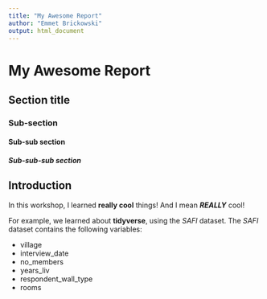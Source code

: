 ```yaml
---
title: "My Awesome Report"
author: "Emmet Brickowski"
output: html_document
---
```


# My Awesome Report
## Section title
### Sub-section
#### Sub-sub section
##### Sub-sub-sub section

## Introduction

In this workshop, I learned **really cool** things! And I mean ***REALLY*** cool!

For example, we learned about **tidyverse**, using the *SAFI* dataset. The *SAFI*
dataset contains the following variables:

- village
- interview_date
- no_members
- years_liv
- respondent_wall_type
- rooms








